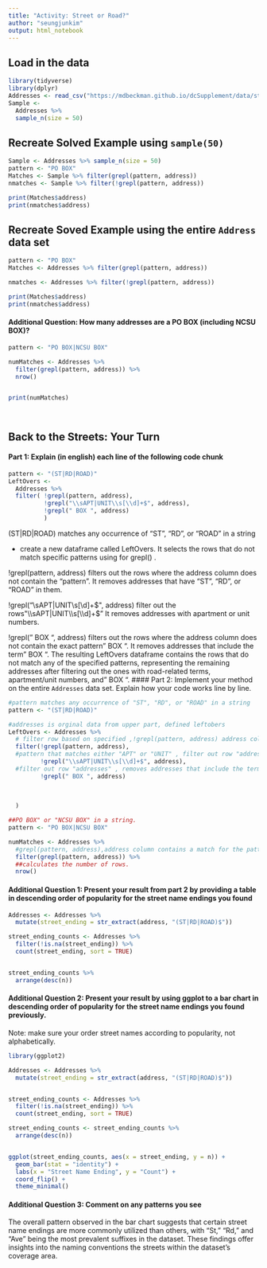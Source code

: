 ```yaml
---
title: "Activity: Street or Road?"
author: "seungjunkim"
output: html_notebook
---
```


## Load in the data

```r
library(tidyverse)
library(dplyr)
Addresses <- read_csv("https://mdbeckman.github.io/dcSupplement/data/street-addresses.csv")
Sample <- 
  Addresses %>%
  sample_n(size = 50)


```

## Recreate Solved Example using `sample(50)`

```r

Sample <- Addresses %>% sample_n(size = 50)
pattern <- "PO BOX"
Matches <- Sample %>% filter(grepl(pattern, address))
nmatches <- Sample %>% filter(!grepl(pattern, address))

print(Matches$address)
print(nmatches$address)

```

## Recreate Soved Example using the entire `Address` data set

```r



pattern <- "PO BOX"
Matches <- Addresses %>% filter(grepl(pattern, address))

nmatches <- Addresses %>% filter(!grepl(pattern, address))

print(Matches$address)
print(nmatches$address)

```

#### Additional Question: How many addresses are a PO BOX (including NCSU BOX)? 

```r

pattern <- "PO BOX|NCSU BOX"

numMatches <- Addresses %>%
  filter(grepl(pattern, address)) %>%
  nrow()


print(numMatches)




```




## Back to the Streets: Your Turn

#### Part 1: Explain (in english) each line of the following code chunk

```r
pattern <- "(ST|RD|ROAD)"
LeftOvers <-
  Addresses %>% 
  filter( !grepl(pattern, address),
          !grepl("\\sAPT|UNIT\\s[\\d]+$", address),
          !grepl(" BOX ", address)
          )
```
(ST|RD|ROAD) matches any occurrence of "ST", "RD", or "ROAD" in a string


- create a new dataframe called LeftOvers. It selects the rows that do not match specific patterns using for grepl() .


!grepl(pattern, address) filters out the rows where the address column does not contain the "pattern". It removes addresses that have "ST", "RD", or "ROAD" in them.


!grepl("\\sAPT|UNIT\\s[\\d]+$", address) filter out the rows"\\sAPT|UNIT\\s[\\d]+$"  It removes addresses with apartment or unit numbers.

!grepl(" BOX ", address) filters out the rows where the address column does not contain the exact pattern " BOX ". It removes addresses that include the term " BOX ".
The resulting LeftOvers dataframe contains the rows that do not match any of the specified patterns, representing the remaining addresses after filtering out the ones with road-related terms, apartment/unit numbers, and " BOX ".
#### Part 2: Implement your method on the entire `Addresses` data set. Explain how your code works line by line.

```r
#pattern matches any occurrence of "ST", "RD", or "ROAD" in a string
pattern <- "(ST|RD|ROAD)"

#addresses is orginal data from upper part, defined leftobers 
LeftOvers <- Addresses %>%
  # filter row based on specified ,!grepl(pattern, address) address column contains the pattern defined in the pattern variable.
  filter(!grepl(pattern, address),
  #pattern that matches either "APT" or "UNIT" , filter out row "addresses"
         !grepl("\\sAPT|UNIT\\s[\\d]+$", address),
  #filter out row "addresses" , removes addresses that include the term " BOX ".
         !grepl(" BOX ", address)
  
  
  
  )

##PO BOX" or "NCSU BOX" in a string.
pattern <- "PO BOX|NCSU BOX"

numMatches <- Addresses %>%
  #grepl(pattern, address),address column contains a match for the pattern defined in the pattern
  filter(grepl(pattern, address)) %>%
  ##calculates the number of rows.
  nrow()
```



#### Additional Question 1: Present your result from part 2 by providing a table in descending order of popularity for the street name endings you found

```r

Addresses <- Addresses %>%
  mutate(street_ending = str_extract(address, "(ST|RD|ROAD)$"))

street_ending_counts <- Addresses %>%
  filter(!is.na(street_ending)) %>%
  count(street_ending, sort = TRUE)


street_ending_counts %>%
  arrange(desc(n))

```

#### Additional Question 2: Present your result by using ggplot to a bar chart in descending order of popularity for the street name endings you found previously.

Note: make sure your order street names according to popularity, not alphabetically.

```r
library(ggplot2)

Addresses <- Addresses %>%
  mutate(street_ending = str_extract(address, "(ST|RD|ROAD)$"))


street_ending_counts <- Addresses %>%
  filter(!is.na(street_ending)) %>%
  count(street_ending, sort = TRUE)

street_ending_counts <- street_ending_counts %>%
  arrange(desc(n))


ggplot(street_ending_counts, aes(x = street_ending, y = n)) +
  geom_bar(stat = "identity") +
  labs(x = "Street Name Ending", y = "Count") +
  coord_flip() +
  theme_minimal()


```

#### Additional Question 3: Comment on any patterns you see

The overall pattern observed in the bar chart suggests that certain street name endings are more commonly utilized than others, with "St," "Rd," and "Ave" being the most prevalent suffixes in the dataset. These findings offer insights into the naming conventions the streets within the dataset's coverage area.
